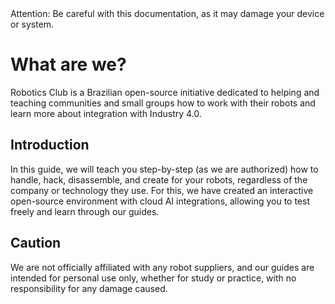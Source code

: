 
<Callout emoji="👾" type="info">
 Attention: Be careful with this documentation, as it may damage your device or system.
</Callout>

# What are we?

Robotics Club is a Brazilian open-source initiative dedicated to helping and teaching communities and small groups how to work with their robots and learn more about integration with Industry 4.0.

## Introduction

In this guide, we will teach you step-by-step (as we are authorized) how to handle, hack, disassemble, and create for your robots, regardless of the company or technology they use.
For this, we have created an interactive open-source environment with cloud AI integrations, allowing you to test freely and learn through our guides.

## Caution

We are not officially affiliated with any robot suppliers, and our guides are intended for personal use only, whether for study or practice, with no responsibility for any damage caused.
